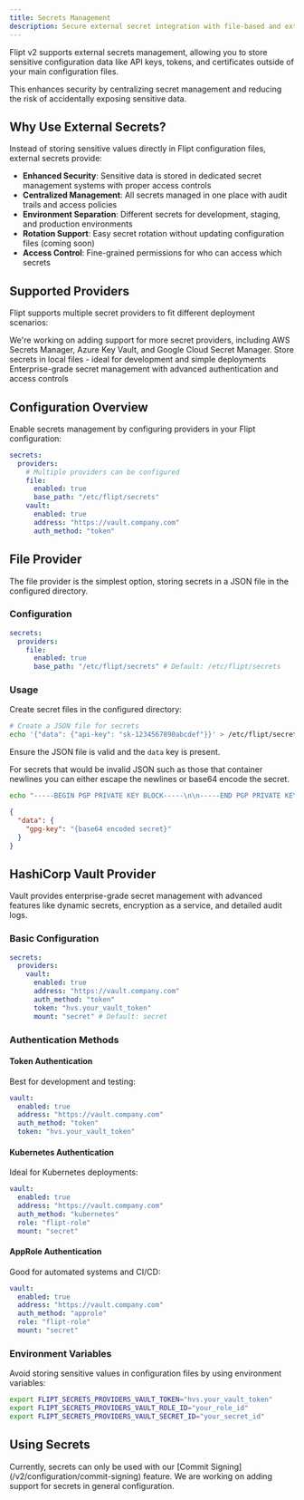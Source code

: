 ```yaml
---
title: Secrets Management
description: Secure external secret integration with file-based and external secret providers
---
```


Flipt v2 supports external secrets management, allowing you to store sensitive configuration data like API keys, tokens, and certificates outside of your main configuration files.

This enhances security by centralizing secret management and reducing the risk of accidentally exposing sensitive data.

## Why Use External Secrets?

Instead of storing sensitive values directly in Flipt configuration files, external secrets provide:

- **Enhanced Security**: Sensitive data is stored in dedicated secret management systems with proper access controls
- **Centralized Management**: All secrets managed in one place with audit trails and access policies
- **Environment Separation**: Different secrets for development, staging, and production environments
- **Rotation Support**: Easy secret rotation without updating configuration files (coming soon)
- **Access Control**: Fine-grained permissions for who can access which secrets

## Supported Providers

Flipt supports multiple secret providers to fit different deployment scenarios:

<Tip>
  We're working on adding support for more secret providers, including AWS
  Secrets Manager, Azure Key Vault, and Google Cloud Secret Manager.
</Tip>

<CardGroup cols={2}>
  <Card title="File Provider" icon="folder">
    Store secrets in local files - ideal for development and simple deployments
  </Card>
  <Card title="HashiCorp Vault" icon="vault">
    Enterprise-grade secret management with advanced authentication and access
    controls
  </Card>
</CardGroup>

## Configuration Overview

Enable secrets management by configuring providers in your Flipt configuration:

```yaml
secrets:
  providers:
    # Multiple providers can be configured
    file:
      enabled: true
      base_path: "/etc/flipt/secrets"
    vault:
      enabled: true
      address: "https://vault.company.com"
      auth_method: "token"
```

## File Provider

The file provider is the simplest option, storing secrets in a JSON file in the configured directory.

### Configuration

```yaml
secrets:
  providers:
    file:
      enabled: true
      base_path: "/etc/flipt/secrets" # Default: /etc/flipt/secrets
```

### Usage

Create secret files in the configured directory:

```bash
# Create a JSON file for secrets
echo '{"data": {"api-key": "sk-1234567890abcdef"}}' > /etc/flipt/secrets/secrets.json
```

<Note>Ensure the JSON file is valid and the `data` key is present.</Note>

For secrets that would be invalid JSON such as those that container newlines you can either escape the newlines or base64 encode the secret.

```bash
echo "-----BEGIN PGP PRIVATE KEY BLOCK-----\n\n-----END PGP PRIVATE KEY BLOCK-----\n" | base64 -w 0 > /etc/flipt/secrets/gpg-key.asc
```

```json
{
  "data": {
    "gpg-key": "{base64 encoded secret}"
  }
}
```

## HashiCorp Vault Provider

Vault provides enterprise-grade secret management with advanced features like dynamic secrets, encryption as a service, and detailed audit logs.

### Basic Configuration

```yaml
secrets:
  providers:
    vault:
      enabled: true
      address: "https://vault.company.com"
      auth_method: "token"
      token: "hvs.your_vault_token"
      mount: "secret" # Default: secret
```

### Authentication Methods

#### Token Authentication

Best for development and testing:

```yaml
vault:
  enabled: true
  address: "https://vault.company.com"
  auth_method: "token"
  token: "hvs.your_vault_token"
```

#### Kubernetes Authentication

Ideal for Kubernetes deployments:

```yaml
vault:
  enabled: true
  address: "https://vault.company.com"
  auth_method: "kubernetes"
  role: "flipt-role"
  mount: "secret"
```

#### AppRole Authentication

Good for automated systems and CI/CD:

```yaml
vault:
  enabled: true
  address: "https://vault.company.com"
  auth_method: "approle"
  role: "flipt-role"
  mount: "secret"
```

### Environment Variables

Avoid storing sensitive values in configuration files by using environment variables:

```bash
export FLIPT_SECRETS_PROVIDERS_VAULT_TOKEN="hvs.your_vault_token"
export FLIPT_SECRETS_PROVIDERS_VAULT_ROLE_ID="your_role_id"
export FLIPT_SECRETS_PROVIDERS_VAULT_SECRET_ID="your_secret_id"
```

## Using Secrets

<Note>
  Currently, secrets can only be used with our [Commit
  Signing](/v2/configuration/commit-signing) feature. We are working on adding
  support for secrets in general configuration.
</Note>
